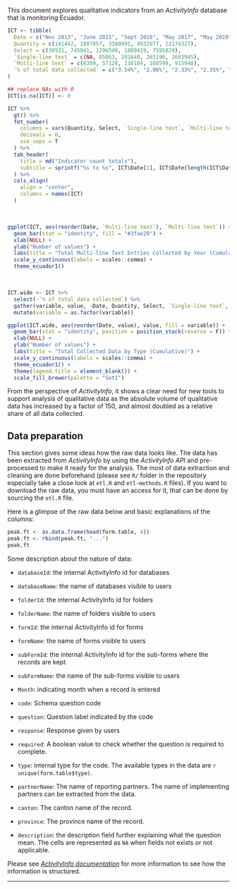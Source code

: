 
This document explores qualitative indicators from an *ActivityInfo* database
that is monitoring Ecuador.

```r
ICT <- tibble(
  Date = c("Nov 2013", "June 2015", "Sept 2016", "May 2017", "May 2019"),
  Quantity = c(141442, 1887857, 3380991, 4932977, 12174327),
  Select = c(30531, 745841, 1296548, 1809419, 7595829),
  `Single-line text` = c(NA, 85863, 191640, 265196, 2683945),
  `Multi-line text` = c(6309, 57128, 116184, 168599, 915948),
  `% of total data collected` = c("3.54%", "2.06%", "2.33%", "2.35%", "3.92%")
)

## replace NAs with 0
ICT[is.na(ICT)] <- 0

ICT %>%
  gt() %>%
  fmt_number(
    columns = vars(Quantity, Select, `Single-line text`, `Multi-line text`),
    decimals = 0,
    use_seps = T
  ) %>% 
  tab_header(
    title = md("Indicator count totals"),
    subtitle = sprintf("%s to %s", ICT$Date[1], ICT$Date[length(ICT$Date)])
  ) %>% 
  cols_align(
    align = "center",
    columns = names(ICT)
  )
```

<br>

```r
ggplot(ICT, aes(reorder(Date, `Multi-line text`), `Multi-line text`)) +
  geom_bar(stat = "identity", fill = "#3fae29") +
  xlab(NULL) +
  ylab("Number of values") +
  labs(title = "Total Multi-line Text Entries Collected by Year (Cumulative)") +
  scale_y_continuous(labels = scales::comma) +
  theme_ecuador1()
```

<br>

```r
ICT.wide <- ICT %>% 
  select(-`% of total data collected`) %>% 
  gather(variable, value, -Date, Quantity, Select, `Single-line text`, `Multi-line text`) %>% 
  mutate(variable = as.factor(variable))

ggplot(ICT.wide, aes(reorder(Date, value), value, fill = variable)) +
  geom_bar(stat = "identity", position = position_stack(reverse = F)) +
  xlab(NULL) +
  ylab("Number of values") +
  labs(title = "Total Collected Data by Type (Cumulative)") +
  scale_y_continuous(labels = scales::comma) +
  theme_ecuador1() +
  theme(legend.title = element_blank()) +
  scale_fill_brewer(palette = "Set1")
```

From the perspective of *ActivityInfo*, it shows a clear need for new tools to
support analysis of qualitative data as the absolute volume of qualitative data
has increased by a factor of 150, and almost doubled as a relative share of all
data collected.

## Data preparation

This section gives some ideas how the raw data looks like. The data has been
extracted from *ActivityInfo* by using the *ActivityInfo API* and pre-processed
to make it ready for the analysis. The most of data extraction and cleaning are
done beforehand (please see `R/` folder in the repository especially take a
close look at `etl.R` and `etl-methods.R` files). If you want to download the
raw data, you must have an access for it, that can be done by sourcing the
`etl.R` file.

Here is a glimpse of the raw data below and basic explanations of the columns:
```r
peak.ft <- as.data.frame(head(form.table, 4))
peak.ft <- rbind(peak.ft, "...")
peak.ft
```

Some description about the nature of data:

+ `databaseId`: the internal ActivityInfo id for databases

+ `databaseName`: the name of databases visible to users

+ `folderId`: the internal ActivityInfo id for folders

+ `folderName`: the name of folders visible to users

+ `formId`: the internal ActivityInfo id for forms

+ `formName`: the name of forms visible to users

+ `subFormId`: the internal ActivityInfo id for the sub-forms where the records are kept

+ `subFormName`: the name of the sub-forms visible to users

+ `Month`: indicating month when a record is entered

+ `code`: Schema question code

+ `question`: Question label indicated by the code

+ `response`: Response given by users

+ `required`: A boolean value to check whether the question is required to complete.

+ `type`: internal type for the code. The available types in the data are 
`r unique(form.table$type)`.

+ `partnerName`: The name of reporting partners. The name of implementing
partners can be extracted from the data.

+ `canton`: The canton name of the record.

+ `province`: The province name of the record.

+ `description`: the description field further explaining what the question mean.
The cells are represented as `NA` when fields not exists or not applicable.

Please see 
[*ActivityInfo documentation*](http://help.activityinfo.org/m/quick_start_database_design/c/240396)
for more information to see how the information is structured.

<hr>

